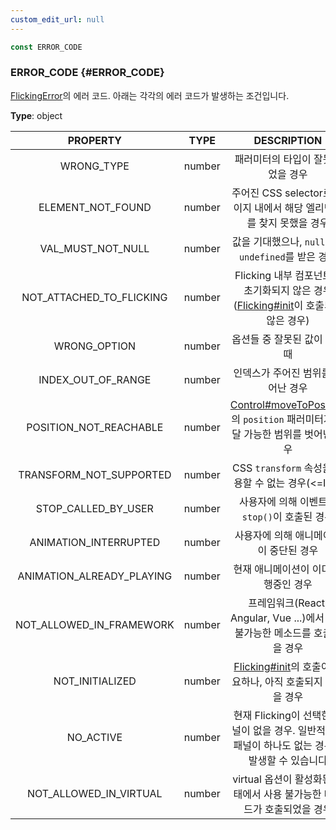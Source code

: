 ```yaml
---
custom_edit_url: null
---
```


```ts
const ERROR_CODE
```

### ERROR_CODE {#ERROR_CODE}

<div className="bulma-tags">

</div>

[FlickingError](FlickingError)의 에러 코드. 아래는 각각의 에러 코드가 발생하는 조건입니다.

**Type**: object

|PROPERTY|TYPE|DESCRIPTION|
|:---:|:---:|:---:|
|WRONG_TYPE|number|패러미터의 타입이 잘못되었을 경우|
|ELEMENT_NOT_FOUND|number|주어진 CSS selector로 페이지 내에서 해당 엘리먼트를 찾지 못했을 경우|
|VAL_MUST_NOT_NULL|number|값을 기대했으나, `null`이나 `undefined`를 받은 경우|
|NOT_ATTACHED_TO_FLICKING|number|Flicking 내부 컴포넌트가 초기화되지 않은 경우 ([Flicking#init](Flicking#init)이 호출되지 않은 경우)|
|WRONG_OPTION|number|옵션들 중 잘못된 값이 있을 때|
|INDEX_OUT_OF_RANGE|number|인덱스가 주어진 범위를 벗어난 경우|
|POSITION_NOT_REACHABLE|number|[Control#moveToPosition](Control#moveToPosition)의 `position` 패러미터가 도달 가능한 범위를 벗어난 경우|
|TRANSFORM_NOT_SUPPORTED|number|CSS `transform` 속성을 사용할 수 없는 경우(<=IE8)|
|STOP_CALLED_BY_USER|number|사용자에 의해 이벤트의 `stop()`이 호출된 경우|
|ANIMATION_INTERRUPTED|number|사용자에 의해 애니메이션이 중단된 경우|
|ANIMATION_ALREADY_PLAYING|number|현재 애니메이션이 이미 진행중인 경우|
|NOT_ALLOWED_IN_FRAMEWORK|number|프레임워크(React, Angular, Vue ...)에서 사용 불가능한 메소드를 호출했을 경우|
|NOT_INITIALIZED|number|[Flicking#init](Flicking#init)의 호출이 필요하나, 아직 호출되지 않았을 경우|
|NO_ACTIVE|number|현재 Flicking이 선택한 패널이 없을 경우. 일반적으로 패널이 하나도 없는 경우에 발생할 수 있습니다|
|NOT_ALLOWED_IN_VIRTUAL|number|virtual 옵션이 활성화된 상태에서 사용 불가능한 메소드가 호출되었을 경우|


